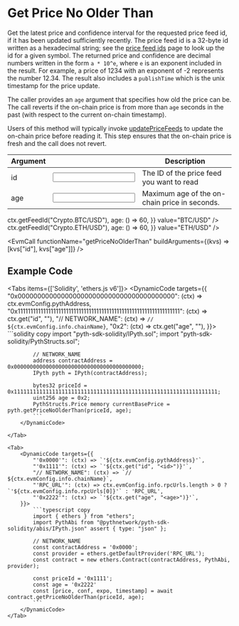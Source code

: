 
# Get Price No Older Than

Get the latest price and confidence interval for the requested price feed id, if it has been updated sufficiently recently.
The price feed id is a 32-byte id written as a hexadecimal string; see the [price feed ids](https://pyth.network/developers/price-feed-ids) page to look up the id for a given symbol.
The returned price and confidence are decimal numbers written in the form `a * 10^e`, where `e` is an exponent included in the result.
For example, a price of 1234 with an exponent of -2 represents the number 12.34.
The result also includes a `publishTime` which is the unix timestamp for the price update.

The caller provides an `age` argument that specifies how old the price can be.
The call reverts if the on-chain price is from more than `age` seconds in the past (with respect to the current on-chain timestamp).

Users of this method will typically invoke [updatePriceFeeds](update-price-feeds) to update the on-chain price before
reading it. This step ensures that the on-chain price is fresh and the call does not revert.

| Argument                                  |                    | Description                                   |
| ----------------------------------------- | ------------------ | --------------------------------------------- |
| <Arg required={true} type="hex">id</Arg>  | <Input id="id" />  | The ID of the price feed you want to read     |
| <Arg required={true} type="int">age</Arg> | <Input id="age" /> | Maximum age of the on-chain price in seconds. |

<Examples>
  <Example
    keyValues={{
      id: (ctx) => ctx.getFeedId("Crypto.BTC/USD"),
      age: () => 60,
    }}
    value="BTC/USD"
  />
  <Example
    keyValues={{
      id: (ctx) => ctx.getFeedId("Crypto.ETH/USD"),
      age: () => 60,
    }}
    value="ETH/USD"
  />
</Examples>

<EvmCall
  functionName="getPriceNoOlderThan"
  buildArguments={(kvs) => [kvs["id"], kvs["age"]]}
/>

## Example Code

<Tabs items={['Solidity', 'ethers.js v6']}>
    <Tab>
        <DynamicCode targets={{
            "0x0000000000000000000000000000000000000000": (ctx) => ctx.evmConfig.pythAddress,
            "0x1111111111111111111111111111111111111111111111111111111111111111": (ctx) => ctx.get("id", "<id>"),
            "// NETWORK_NAME": (ctx) => `// ${ctx.evmConfig.info.chainName}`,
            "0x2": (ctx) => ctx.get("age", "<age>"),
        }}>
            ```solidity copy
            import "pyth-sdk-solidity/IPyth.sol";
            import "pyth-sdk-solidity/PythStructs.sol";

            // NETWORK_NAME
            address contractAddress = 0x0000000000000000000000000000000000000000;
            IPyth pyth = IPyth(contractAddress);

            bytes32 priceId = 0x1111111111111111111111111111111111111111111111111111111111111111;
            uint256 age = 0x2;
            PythStructs.Price memory currentBasePrice = pyth.getPriceNoOlderThan(priceId, age);
            ```
        </DynamicCode>

    </Tab>

    <Tab>
        <DynamicCode targets={{
            "'0x0000'": (ctx) => `'${ctx.evmConfig.pythAddress}'`,
            "'0x1111'": (ctx) => `'${ctx.get("id", "<id>")}'`,
            "// NETWORK_NAME": (ctx) => `// ${ctx.evmConfig.info.chainName}`,
            "'RPC_URL'": (ctx) => ctx.evmConfig.info.rpcUrls.length > 0 ? `'${ctx.evmConfig.info.rpcUrls[0]}'` : 'RPC_URL',
            "'0x2222'": (ctx) => `'${ctx.get("age", "<age>")}'`,
        }}>
            ```typescript copy
            import { ethers } from "ethers";
            import PythAbi from "@pythnetwork/pyth-sdk-solidity/abis/IPyth.json" assert { type: "json" };

            // NETWORK_NAME
            const contractAddress = '0x0000';
            const provider = ethers.getDefaultProvider('RPC_URL');
            const contract = new ethers.Contract(contractAddress, PythAbi, provider);

            const priceId = '0x1111';
            const age = '0x2222'
            const [price, conf, expo, timestamp] = await contract.getPriceNoOlderThan(priceId, age);
            ```
        </DynamicCode>
    </Tab>

</Tabs>
